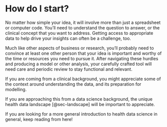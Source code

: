# How do I start?

No matter how simple your idea, it will involve more than just a spreadsheet or computer code. You’ll need to understand the question to answer, or the clinical concept that you want to address. Getting access to appropriate data to help drive your insights can often be a challenge, too. 

Much like other aspects of business or research, you’ll probably need to convince at least one other person that your idea is important and worthy of the time or resources you need to pursue it. After navigating these hurdles and producing a model or other analysis, your carefully crafted tool will need care and periodic review to stay functional and relevant.

If you are coming from a clinical background, you might appreciate some of the context around understanding the data, and its preparation for modelling.

If you are approaching this from a data science background, the unique health data landscape [@sec-landscape] will be important to appreciate.

If you are looking for a more general introduction to health data science in general, keep reading from here!
